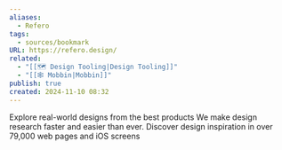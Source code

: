 ```yaml
---
aliases:
  - Refero
tags:
  - sources/bookmark
URL: https://refero.design/
related:
  - "[[🗺️ Design Tooling|Design Tooling]]"
  - "[[🕸️ Mobbin|Mobbin]]"
publish: true
created: 2024-11-10 08:32
---
```


Explore real-world designs from the best products
We make design research faster and easier than ever. Discover design inspiration in over 79,000 web pages and iOS screens
